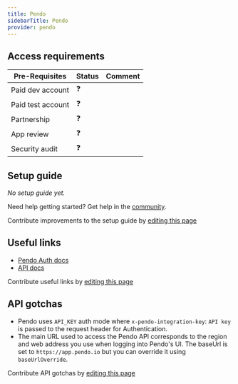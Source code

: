 ```yaml
---
title: Pendo
sidebarTitle: Pendo
provider: pendo
---
```




<Overview />
<PreBuiltTooling />
<PreBuiltUseCases />

## Access requirements
| Pre-Requisites | Status | Comment|
| - | - | - |
| Paid dev account | ❓ |  |
| Paid test account | ❓ |  |
| Partnership | ❓ | |
| App review | ❓ |  |
| Security audit | ❓ | |


## Setup guide

_No setup guide yet._

<Tip>Need help getting started? Get help in the [community](https://nango.dev/slack).</Tip>

<Note>Contribute improvements to the setup guide by [editing this page](https://github.com/nangohq/nango/tree/master/docs-v2/integrations/all/pendo.mdx)</Note>


## Useful links

-   [Pendo Auth docs](https://engageapi.pendo.io/#getting-started)
-   [API docs](https://engageapi.pendo.io/#pendo-api-overview)

<Note>Contribute useful links by [editing this page](https://github.com/nangohq/nango/tree/master/docs-v2/integrations/all/pendo.mdx)</Note>

## API gotchas

- Pendo uses `API_KEY` auth mode where `x-pendo-integration-key`: `API key` is passed to the request header for Authentication.
- The main URL used to access the Pendo API corresponds to the region and web address you use when logging into Pendo's UI. The baseUrl is set to `https://app.pendo.io` but you can override it using `baseUrlOverride`.

<Note>Contribute API gotchas by [editing this page](https://github.com/nangohq/nango/tree/master/docs-v2/integrations/all/pendo.mdx)</Note>